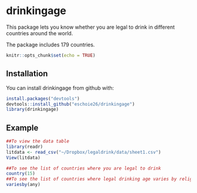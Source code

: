 # drinkingage
This package lets you know whether you are 
legal to drink in different countries around the world. 

The package includes 179 countries. 

```r
knitr::opts_chunk$set(echo = TRUE)
```

## Installation 
You can install drinkingage from github with:

```r
install.packages("devtools")
devtools::install_github("eschoie26/drinkingage")
library(drinkingage)
```

## Example 

```r
##To view the data table 
library(readr)
litdata <- read_csv("~/Dropbox/legaldrink/data/sheet1.csv")
View(litdata)

##To see the list of countries where you are legal to drink 
country(15)
##To see the list of countries where legal drinking age varies by religion/jurisdiction/province/beverages
variesby(any)
```

